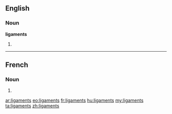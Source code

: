 ==English==

===Noun===
'''ligaments'''

# {{plural of|ligament}}

----

==French==

===Noun===
{{infl|fr}} {{m|p}}

# {{plural of|ligament|lang=fr}}

[[ar:ligaments]]
[[eo:ligaments]]
[[fr:ligaments]]
[[hu:ligaments]]
[[my:ligaments]]
[[ta:ligaments]]
[[zh:ligaments]]